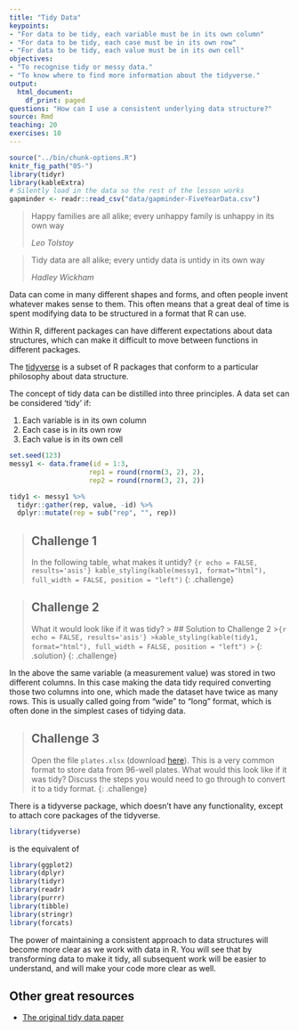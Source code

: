 ```yaml
---
title: "Tidy Data"
keypoints:
- "For data to be tidy, each variable must be in its own column"
- "For data to be tidy, each case must be in its own row"
- "For data to be tidy, each value must be in its own cell"
objectives:
- "To recognise tidy or messy data."
- "To know where to find more information about the tidyverse."
output:
  html_document:
    df_print: paged
questions: "How can I use a consistent underlying data structure?"
source: Rmd
teaching: 20
exercises: 10
---
```


```r
source("../bin/chunk-options.R")
knitr_fig_path("05-")
library(tidyr)
library(kableExtra)
# Silently load in the data so the rest of the lesson works
gapminder <- readr::read_csv("data/gapminder-FiveYearData.csv")
```


> Happy families are all alike; every unhappy family is unhappy in its own way
>
> *Leo Tolstoy*

> Tidy data are all alike; every untidy data is untidy in its own way
>
>*Hadley Wickham*

Data can come in many different shapes and forms, and often people invent whatever makes sense to them. This often means that a great deal of time is spent modifying data to be structured in a format that R can use.

Within R, different packages can have different expectations about data structures, which can make it difficult to move between functions in different packages.

The [tidyverse](https://www.tidyverse.org/) is a subset of R packages that conform to a particular philosophy about data structure.

The concept of tidy data can be distilled into three principles. A data set can be considered 'tidy' if:

1. Each variable is in its own column
2. Each case is in its own row
3. Each value is in its own cell

```r
set.seed(123)
messy1 <- data.frame(id = 1:3,
                    rep1 = round(rnorm(3, 2), 2),
                    rep2 = round(rnorm(3, 2), 2))

tidy1 <- messy1 %>% 
  tidyr::gather(rep, value, -id) %>% 
  dplyr::mutate(rep = sub("rep", "", rep))

```

> ## Challenge 1
>
> In the following table, what makes it untidy?
>```{r echo = FALSE, results='asis'}
>kable_styling(kable(messy1, format="html"), full_width = FALSE, position = "left")
>```
{: .challenge}

> ## Challenge 2
>
> What it would look like if it was tidy?
> > ## Solution to Challenge 2
> >```{r echo = FALSE, results='asis'}
> >kable_styling(kable(tidy1, format="html"), full_width = FALSE, position = "left")
> >```
> {: .solution}
{: .challenge}

In the above the same variable (a measurement value) was stored in two different columns. In this case making the data tidy required converting those two columns into one, which made the dataset have twice as many rows. This is usually called going from "wide" to "long" format, which is often done in the simplest cases of tidying data.


> ## Challenge 3
>
> Open the file `plates.xlsx` (download [here]({{ page.root }}/data/plates.xlsx)). This is a very common format to store data
> from 96-well plates. What would this look like if it was tidy? Discuss the steps you would need to go through to convert it to a tidy format.
{: .challenge}


There is a tidyverse package, which doesn't have any functionality, except to attach core packages of the tidyverse. 


```r
library(tidyverse)
```

is the equivalent of 

```r
library(ggplot2)
library(dplyr)
library(tidyr)
library(readr)
library(purrr)
library(tibble)
library(stringr)
library(forcats)
```

The power of maintaining a consistent approach to data structures will become more clear as we work with data in R. You will see that by transforming data to make it tidy, all subsequent work will be easier to understand, and will make your code more clear as well.

## Other great resources

* [The original tidy data paper](https://www.jstatsoft.org/article/view/v059i10/v59i10.pdf)